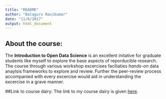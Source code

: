 ```yaml
---
title: "README"
author: "Balaguru Ravikumar"
date: "11/6/2017"
output: html_document
---
```


## About the course:
The **Introduction to Open Data Science** is an excellent initative for graduate students like myself to explore the base aspects of reporducible research. The course through various workshop excercises faciliaties *hands-on* data anaylsis frameworks to explore and review. Further the peer-review process accompanied with every excercise would aid in understanding the excercise in a grave manner.

##Link to course dairy:
The link to my course dairy is given [here](https://balagururavikumar.github.io/IODS-project/).

